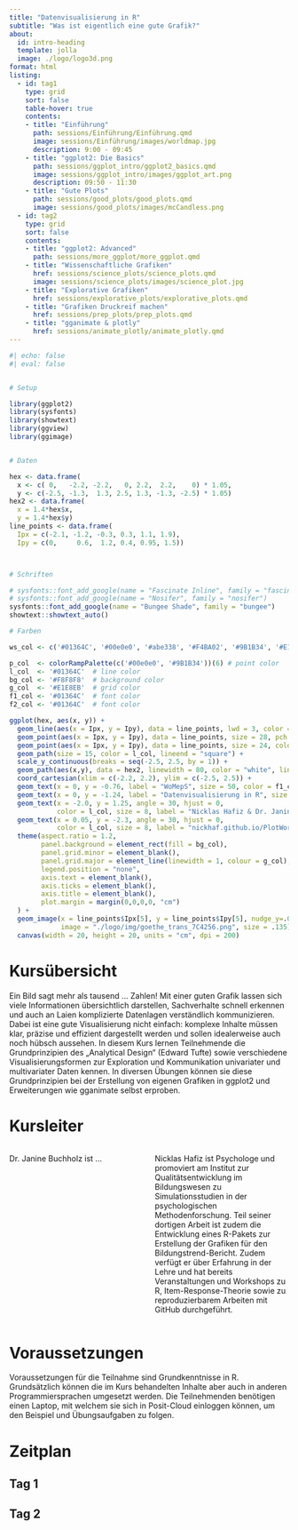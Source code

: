 ```yaml
---
title: "Datenvisualisierung in R"
subtitle: "Was ist eigentlich eine gute Grafik?"
about:
  id: intro-heading
  template: jolla
  image: ./logo/logo3d.png
format: html
listing:
  - id: tag1
    type: grid
    sort: false
    table-hover: true
    contents: 
    - title: "Einführung"
      path: sessions/Einführung/Einführung.qmd
      image: sessions/Einführung/images/worldmap.jpg
      description: 9:00 - 09:45
    - title: "ggplot2: Die Basics"
      path: sessions/ggplot_intro/ggplot2_basics.qmd
      image: sessions/ggplot_intro/images/ggplot_art.png
      description: 09:50 - 11:30
    - title: "Gute Plots"
      path: sessions/good_plots/good_plots.qmd
      image: sessions/good_plots/images/mcCandless.png
  - id: tag2
    type: grid
    sort: false
    contents:   
    - title: "ggplot2: Advanced"
      path: sessions/more_ggplot/more_ggplot.qmd
    - title: "Wissenschaftliche Grafiken"
      href: sessions/science_plots/science_plots.qmd
      image: sessions/science_plots/images/science_plot.jpg
    - title: "Explorative Grafiken"
      href: sessions/explorative_plots/explorative_plots.qmd
    - title: "Grafiken Druckreif machen"
      href: sessions/prep_plots/prep_plots.qmd
    - title: "gganimate & plotly"
      href: sessions/animate_plotly/animate_plotly.qmd
---
```




:::{#intro-heading}


```r
#| echo: false
#| eval: false


# Setup 

library(ggplot2)
library(sysfonts)
library(showtext)
library(ggview)
library(ggimage)


# Daten 

hex <- data.frame(
  x <- c( 0,   -2.2, -2.2,   0, 2.2,  2.2,    0) * 1.05,
  y <- c(-2.5, -1.3,  1.3, 2.5, 1.3, -1.3, -2.5) * 1.05)
hex2 <- data.frame(
  x = 1.4*hex$x, 
  y = 1.4*hex$y)
line_points <- data.frame(
  Ipx = c(-2.1, -1.2, -0.3, 0.3, 1.1, 1.9),
  Ipy = c(0,     0.6,  1.2, 0.4, 0.95, 1.5))



# Schriften

# sysfonts::font_add_google(name = "Fascinate Inline", family = "fascinate")
# sysfonts::font_add_google(name = "Nosifer", family = "nosifer")
sysfonts::font_add_google(name = "Bungee Shade", family = "bungee")
showtext::showtext_auto()

# Farben 

ws_col <- c('#01364C', '#00e0e0', '#abe338', '#F4BA02', '#9B1B34', '#E1E8EB', '#F8F8F8')

p_col  <- colorRampPalette(c('#00e0e0', '#9B1B34'))(6) # point color
l_col  <- '#01364C'  # line color
bg_col <- '#F8F8F8'  # background color
g_col  <- '#E1E8EB'  # grid color
f1_col <- '#01364C'  # font color
f2_col <- '#01364C'  # font color

ggplot(hex, aes(x, y)) +
  geom_line(aes(x = Ipx, y = Ipy), data = line_points, lwd = 3, color = l_col) +
  geom_point(aes(x = Ipx, y = Ipy), data = line_points, size = 28, pch = 21, col = l_col, fill = '#F8F8F8', stroke = 4) +
  geom_point(aes(x = Ipx, y = Ipy), data = line_points, size = 24, color = p_col) +
  geom_path(size = 15, color = l_col, lineend = "square") +
  scale_y_continuous(breaks = seq(-2.5, 2.5, by = 1)) +
  geom_path(aes(x,y), data = hex2, linewidth = 80, color = "white", lineend = "square") +
  coord_cartesian(xlim = c(-2.2, 2.2), ylim = c(-2.5, 2.5)) +
  geom_text(x = 0, y = -0.76, label = "WoMepS", size = 50, color = f1_col, family = "bungee") +
  geom_text(x = 0, y = -1.24, label = "Datenvisualisierung in R", size = 23, color = f2_col) +
  geom_text(x = -2.0, y = 1.25, angle = 30, hjust = 0,
            color = l_col, size = 8, label = "Nicklas Hafiz & Dr. Janine Buchholz - 09/2025") +
  geom_text(x = 0.05, y = -2.3, angle = 30, hjust = 0,
            color = l_col, size = 8, label = "nickhaf.github.io/PlotWorkshop/") +
  theme(aspect.ratio = 1.2,
        panel.background = element_rect(fill = bg_col),
        panel.grid.minor = element_blank(),
        panel.grid.major = element_line(linewidth = 1, colour = g_col),
        legend.position = "none",
        axis.text = element_blank(),
        axis.ticks = element_blank(),
        axis.title = element_blank(),
        plot.margin = margin(0,0,0,0, "cm")
  ) +
  geom_image(x = line_points$Ipx[5], y = line_points$Ipy[5], nudge_y=.025, 
             image = "./logo/img/goethe_trans_7C4256.png", size = .135) +
  canvas(width = 20, height = 20, units = "cm", dpi = 200)

```

# Kursübersicht

Ein Bild sagt mehr als tausend … Zahlen! Mit einer guten Grafik lassen sich viele Informationen übersichtlich darstellen, Sachverhalte schnell erkennen und auch an Laien komplizierte Datenlagen verständlich kommunizieren. Dabei ist eine gute Visualisierung nicht einfach: komplexe Inhalte müssen klar, präzise und effizient dargestellt werden und sollen idealerweise auch noch hübsch aussehen. In diesem Kurs lernen Teilnehmende die Grundprinzipien des „Analytical Design“ (Edward Tufte) sowie verschiedene Visualisierungsformen zur Exploration und Kommunikation univariater und multivariater Daten kennen. In diversen Übungen können sie diese Grundprinzipien bei der Erstellung von eigenen Grafiken in ggplot2 und Erweiterungen wie gganimate selbst erproben.

# Kursleiter

::: {.columns}

::: {.column width="50%"}
[Dr. Janine Buchholz]{.highlight} ist ...

:::

::: {.column width="50%"}
[Nicklas Hafiz]{.highlight} ist Psychologe und promoviert am Institut zur Qualitätsentwicklung im Bildungswesen zu Simulationsstudien in der psychologischen Methodenforschung.
Teil seiner dortigen Arbeit ist zudem die Entwicklung eines R-Pakets zur Erstellung der Grafiken für den Bildungstrend-Bericht.
Zudem verfügt er über Erfahrung in der Lehre und hat bereits Veranstaltungen und Workshops zu R, Item-Response-Theorie sowie zu reproduzierbarem Arbeiten mit GitHub durchgeführt. 

:::
:::


# Voraussetzungen

Voraussetzungen für die Teilnahme sind Grundkenntnisse in R. 
Grundsätzlich können die im Kurs behandelten Inhalte aber auch in anderen Programmiersprachen umgesetzt werden. 
Die Teilnehmenden benötigen einen Laptop, mit welchem sie sich in Posit-Cloud einloggen können, um den Beispiel und Übungsaufgaben zu folgen.  


# Zeitplan

:::

## Tag 1
::: {#tag1}


:::

## Tag 2
::: {#tag2}


:::

